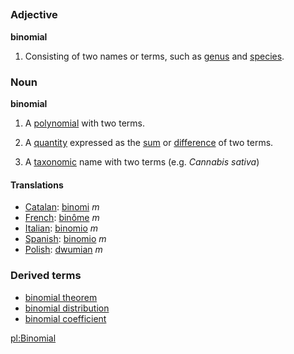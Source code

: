 =={{en}}==

===Adjective===
'''binomial''' {{notcomp}}

# Consisting of two names or terms, such as [[genus]] and [[species]].

===Noun===
{{wikipedia}}
'''binomial'''
# {{mathematics}} A [[polynomial]] with two terms.
# {{mathematics}} A [[quantity]] expressed as the [[sum]] or [[difference]] of two terms.
# {{biology}} A [[taxonomic]] name with two terms (e.g. ''Cannabis sativa'')

====Translations====
*[[Catalan]]: [[binomi]] ''m''
*[[French]]: [[binôme]] ''m''
*[[Italian]]: [[binomio]] ''m''
*[[Spanish]]: [[binomio]] ''m''
*[[Polish]]: [[dwumian]] ''m''

===Derived terms===
*[[binomial theorem]]
*[[binomial distribution]]
*[[binomial coefficient]]

[[pl:Binomial]]